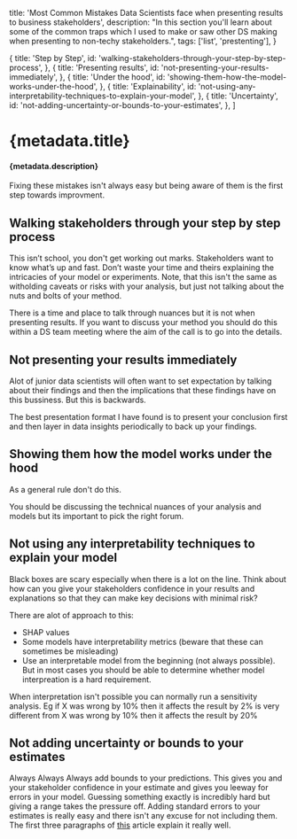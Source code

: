   title:
    'Most Common Mistakes Data Scientists face when presenting results to business stakeholders',
  description:
    "In this section you'll learn about some of the common traps which I used to make or saw other DS making when presenting to non-techy stakeholders.",
  tags: ['list', 'prestenting'],
}

  {
    title: 'Step by Step',
    id: 'walking-stakeholders-through-your-step-by-step-process',
  },
  {
    title: 'Presenting results',
    id: 'not-presenting-your-results-immediately',
  },
  {
    title: 'Under the hood',
    id: 'showing-them-how-the-model-works-under-the-hood',
  },
  {
    title: 'Explainability',
    id: 'not-using-any-interpretability-techniques-to-explain-your-model',
  },
  {
    title: 'Uncertainty',
    id: 'not-adding-uncertainty-or-bounds-to-your-estimates',
  },
]

# {metadata.title}

#### {metadata.description}

<Note>
  Fixing these mistakes isn't always easy but being aware of them is the first
  step towards improvment.
</Note>

## Walking stakeholders through your step by step process

This isn’t school, you don't get working out marks. Stakeholders want to know what’s up and fast. Don’t waste your time and theirs explaining the intricacies of your model or experiments. Note, that this isn't the same as witholding caveats or risks with your analysis, but just not talking about the nuts and bolts of your method.

There is a time and place to talk through nuances but it is not when presenting results. If you want to discuss your method you should do this within a DS team meeting where the aim of the call is to go into the details.

## Not presenting your results immediately

Alot of junior data scientists will often want to set expectation by talking about their findings and then the implications that these findings have on this bussiness. But this is backwards.

The best presentation format I have found is to present your conclusion first and then layer in data insights periodically to back up your findings.

## Showing them how the model works under the hood

As a general rule don't do this.

You should be discussing the technical nuances of your analysis and models but its important to pick the right forum.

## Not using any interpretability techniques to explain your model

Black boxes are scary especially when there is a lot on the line. Think about how can you give your stakeholders confidence in your results and explanations so that they can make key decisions with minimal risk?

There are alot of approach to this:

- SHAP values
- Some models have interpretability metrics (beware that these can sometimes be misleading)
- Use an interpretable model from the beginning (not always possible). But in most cases you should be able to determine whether model interpreation is a hard requirement.

When interpretation isn't possible you can normally run a sensitivity analysis. Eg if X was wrong by 10% then it affects the result by 2% is very different from X was wrong by 10% then it affects the result by 20%

## Not adding uncertainty or bounds to your estimates

Always Always Always add bounds to your predictions. This gives you and your stakeholder confidence in your estimate and gives you leeway for errors in your model. Guessing something exactly is incredibly hard but giving a range takes the pressure off. Adding standard errors to your estimates is really easy and there isn't any excuse for not including them. The first three paragraphs of [this](https://matheusfacure.github.io/python-causality-handbook/03-Stats-Review-The-Most-Dangerous-Equation.html) article explain it really well.
